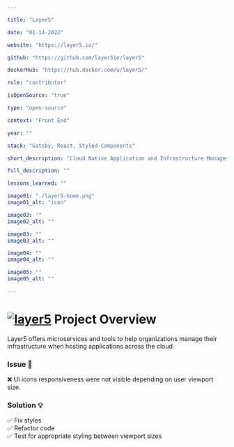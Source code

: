 ```yaml
---

title: "Layer5"

date: "01-14-2022"

website: "https://layer5.io/"

github: "https://github.com/layer5io/layer5"

dockerHub: "https://hub.docker.com/u/layer5/"

role: "contributor"

isOpenSource: "true"

type: "open-source"

context: "Front End"

year: ""

stack: "Gatsby, React, Styled-Components"

short_description: "Cloud Native Application and Infrastructure Management"

full_description: ""

lessons_learned: ""

image01: "./layer5-home.png"
image01_alt: "icon"

image02: ""
image02_alt: ""

image03: ""
image03_alt: ""

image04: ""
image04_alt: ""

image05: ""
image05_alt: ""

---
```




# [![layer5](https://avatars.githubusercontent.com/u/44620851?s=25&v=4)](https://layer5.io/) Project Overview 

  Layer5 offers microservices and tools to help organizations manage their infrastructure when hosting applications across the cloud.


### Issue 🚩

❌ UI icons responsiveness were not visible depending on user viewport size.

### Solution 💡

✅ Fix styles <br/>
✅ Refactor code <br/>
✅ Test for appropriate styling between viewport sizes

